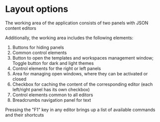 # Layout options

The working area of the application consists of two panels with JSON content editors


<ThemedImg
  name="Layout_options"
  alt="Layout options: Analyse and edit the text representation of JSON"
/>

Additionally, the working area includes the following elements:

1. Buttons for hiding panels
2. Common control elements
3. Button to open the templates and workspaces management window; Toggle button for dark and light themes
4. Control elements for the right or left panels
5. Area for managing open windows, where they can be activated or closed
6. Checkbox for caching the content of the corresponding editor (each left/right panel has its own checkbox)
7. Control elements common to all editors
8. Breadcrumbs navigation panel for text

Pressing the "F1" key in any editor brings up a list of available commands and their shortcuts
